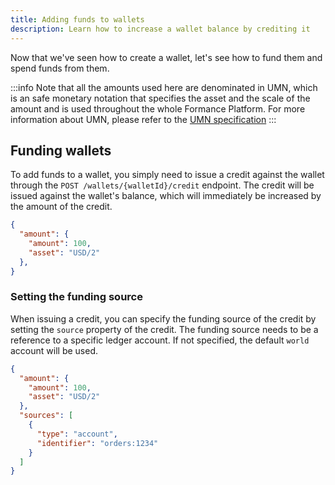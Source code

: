 ```yaml
---
title: Adding funds to wallets
description: Learn how to increase a wallet balance by crediting it
---
```


Now that we've seen how to create a wallet, let's see how to fund them and spend funds from them.

:::info
Note that all the amounts used here are denominated in UMN, which is an safe monetary notation that specifies the asset and the scale of the amount and is used throughout the whole Formance Platform. For more information about UMN, please refer to the [UMN specification](/stack/unambiguous-monetary-notation)
:::

## Funding wallets

To add funds to a wallet, you simply need to issue a credit against the wallet through the `POST /wallets/{walletId}/credit` endpoint. The credit will be issued against the wallet's balance, which will immediately be increased by the amount of the credit.

```json
{
  "amount": {
    "amount": 100,
    "asset": "USD/2"
  },
}
```

### Setting the funding source

When issuing a credit, you can specify the funding source of the credit by setting the `source` property of the credit. The funding source needs to be a reference to a specific ledger account. If not specified, the default `world` account will be used.

```json
{
  "amount": {
    "amount": 100,
    "asset": "USD/2"
  },
  "sources": [
    {
      "type": "account",
      "identifier": "orders:1234"
    }
  ]
}
```
